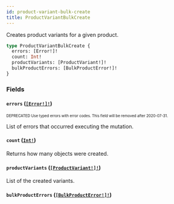 ```yaml
---
id: product-variant-bulk-create
title: ProductVariantBulkCreate
---
```


Creates product variants for a given product.

```graphql
type ProductVariantBulkCreate {
  errors: [Error!]!
  count: Int!
  productVariants: [ProductVariant!]!
  bulkProductErrors: [BulkProductError!]!
}
```

### Fields

#### `errors` ([`[Error!]!`](/developer/api-reference/objects/error.mdx))

<sub><sup><span className="deprecatedTag">DEPRECATED</span> Use typed errors with error codes. This field will be removed after 2020-07-31.</sup></sub>

List of errors that occurred executing the mutation.

#### `count` ([`Int!`](/developer/api-reference/scalars/int.mdx))

Returns how many objects were created.

#### `productVariants` ([`[ProductVariant!]!`](/developer/api-reference/objects/product-variant.mdx))

List of the created variants.

#### `bulkProductErrors` ([`[BulkProductError!]!`](/developer/api-reference/objects/bulk-product-error.mdx))
